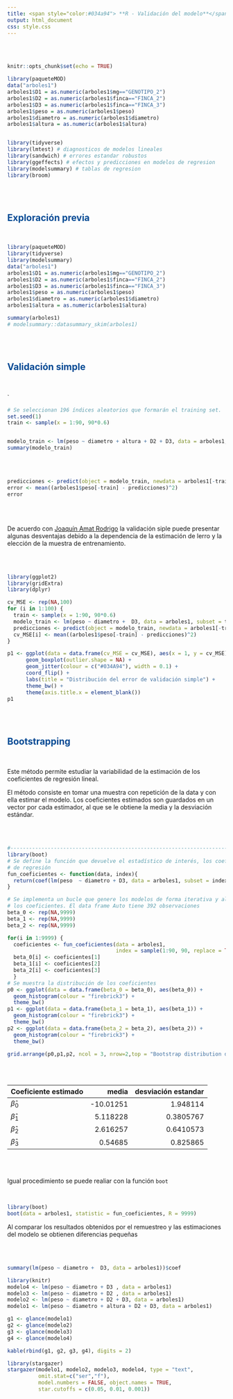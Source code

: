 ```yaml
---
title: <span style="color:#034a94"> **R - Validación del modelo**</span>
output: html_document
css: style.css
---
```


</br></br>


```r
knitr::opts_chunk$set(echo = TRUE)

library(paqueteMOD)
data("arboles1")
arboles1$D1 = as.numeric(arboles1$mg=="GENOTIPO_2")
arboles1$D2 = as.numeric(arboles1$finca=="FINCA_2")
arboles1$D3 = as.numeric(arboles1$finca=="FINCA_3")
arboles1$peso = as.numeric(arboles1$peso)
arboles1$diametro = as.numeric(arboles1$diametro)
arboles1$altura = as.numeric(arboles1$altura)


library(tidyverse)
library(lmtest) # diagnosticos de modelos lineales
library(sandwich) # errores estandar robustos
library(ggeffects) # efectos y predicciones en modelos de regresion
library(modelsummary) # tablas de regresion
library(broom)
```

</br></br>

## <span style="color:#034a94">**Exploración previa**</span>

</br>

```r
library(paqueteMOD)
library(tidyverse)
library(modelsummary)
data("arboles1")
arboles1$D1 = as.numeric(arboles1$mg=="GENOTIPO_2")
arboles1$D2 = as.numeric(arboles1$finca=="FINCA_2")
arboles1$D3 = as.numeric(arboles1$finca=="FINCA_3")
arboles1$peso = as.numeric(arboles1$peso)
arboles1$diametro = as.numeric(arboles1$diametro)
arboles1$altura = as.numeric(arboles1$altura)

summary(arboles1)
# modelsummary::datasummary_skim(arboles1)

```
</br></br>

## <span style="color:#034a94">**Validación simple**</span>

</br>

`
```r
# Se seleccionan 196 índices aleatorios que formarán el training set. 
set.seed(1)
train <- sample(x = 1:90, 90*0.6)


modelo_train <- lm(peso ~ diametro + altura + D2 + D3, data = arboles1, subset = train)
summary(modelo_train)

```

</br></br>

```r
predicciones <- predict(object = modelo_train, newdata = arboles1[-train, ])
error <- mean((arboles1$peso[-train] - predicciones)^2)
error

```
</br></br>

De acuerdo con [Joaquín Amat Rodrigo](https://rpubs.com/Joaquin_AR/238251#:~:text=Consiste%20en%20dividir%20los%20datos,como%20validaci%C3%B3n%20en%20cada%20iteraci%C3%B3n.) la validación siple puede presentar algunas desventajas debido a la dependencia de la estimación de lerro y la elección de la muestra de entrenamiento.

</br></br>


```r
library(ggplot2)
library(gridExtra)
library(dplyr)

cv_MSE <- rep(NA,100)
for (i in 1:100) {
  train <- sample(x = 1:90, 90*0.6)
  modelo_train <- lm(peso ~ diametro +  D3, data = arboles1, subset = train)
  predicciones <- predict(object = modelo_train, newdata = arboles1[-train, ])
  cv_MSE[i] <- mean((arboles1$peso[-train] - predicciones)^2)
}

p1 <- ggplot(data = data.frame(cv_MSE = cv_MSE), aes(x = 1, y = cv_MSE)) +
      geom_boxplot(outlier.shape = NA) +
      geom_jitter(colour = c("#034A94"), width = 0.1) +
      coord_flip() +
      labs(title = "Distribución del error de validación simple") +
      theme_bw() +
      theme(axis.title.x = element_blank())
p1

```

</br></br>

## <span style="color:#034a94">**Bootstrapping**</span>

</br>

Este método permite estudiar la variabilidad de la estimación de los coeficientes de regresión lineal. 

El método consiste en tomar una muestra con repetición de la data y con ella estimar el modelo. Los coeficientes estimados son guardados en un vector por cada estimador, al que se le obtiene la media y la desviación estándar.

</br></br>

```r
#-------------------------------------------------------------------------------
library(boot)
# Se define la función que devuelve el estadístico de interés, los coeficientes
# de regresión
fun_coeficientes <- function(data, index){
  return(coef(lm(peso  ~ diametro + D3, data = arboles1, subset = index)))
}

# Se implementa un bucle que genere los modelos de forma iterativa y almacene
# los coeficientes. El data frame Auto tiene 392 observaciones
beta_0 <- rep(NA,9999)
beta_1 <- rep(NA,9999)
beta_2 <- rep(NA,9999)

for(i in 1:9999) {
  coeficientes <- fun_coeficientes(data = arboles1,
                                   index = sample(1:90, 90, replace = TRUE))
  beta_0[i] <- coeficientes[1]
  beta_1[i] <- coeficientes[2]
  beta_2[i] <- coeficientes[3]
  }
# Se muestra la distribución de los coeficientes
p0 <- ggplot(data = data.frame(beta_0 = beta_0), aes(beta_0)) +
  geom_histogram(colour = "firebrick3") + 
  theme_bw()
p1 <- ggplot(data = data.frame(beta_1 = beta_1), aes(beta_1)) +
  geom_histogram(colour = "firebrick3") +
  theme_bw()
p2 <- ggplot(data = data.frame(beta_2 = beta_2), aes(beta_2)) +
  geom_histogram(colour = "firebrick3") +
  theme_bw()

grid.arrange(p0,p1,p2, ncol = 3, nrow=2,top = "Bootstrap distribution de los coeficientes")
```

</br></br>

| Coeficiente estimado    | media           | desviación estandar |
|:------------------------|----------------:|--------------------:|  
| $\widehat{\beta}_0$     | -10.01251       |  1.948114           |
| $\widehat{\beta}_1$     |   5.118228      |  0.3805767          |
| $\widehat{\beta}_2$     |   2.616257      |  0.6410573          |
| $\widehat{\beta}_3$     |   0.54685       |  0.825865           |

 
</br></br>  

Igual procedimiento se puede realiar con la función `boot`

</br>

```r
library(boot)
boot(data = arboles1, statistic = fun_coeficientes, R = 9999)
```
Al comparar los resultados obtenidos por el remuestreo y las estimaciones del modelo se obtienen diferencias pequeñas

</br></br>

```r
summary(lm(peso ~ diametro +  D3, data = arboles1))$coef
```

```r
library(knitr)
modelo4 <- lm(peso ~ diametro + D3 , data = arboles1)
modelo3 <- lm(peso ~ diametro + D2 , data = arboles1)
modelo2 <- lm(peso ~ diametro + D2 + D3, data = arboles1)
modelo1 <- lm(peso ~ diametro + altura + D2 + D3, data = arboles1)

g1 <- glance(modelo1)
g2 <- glance(modelo2)
g3 <- glance(modelo3)
g4 <- glance(modelo4)

kable(rbind(g1, g2, g3, g4), digits = 2)
```

```r
library(stargazer)
stargazer(modelo1, modelo2, modelo3, modelo4, type = "text",
          omit.stat=c("ser","f"), 
          model.numbers = FALSE, object.names = TRUE,
          star.cutoffs = c(0.05, 0.01, 0.001))
```




